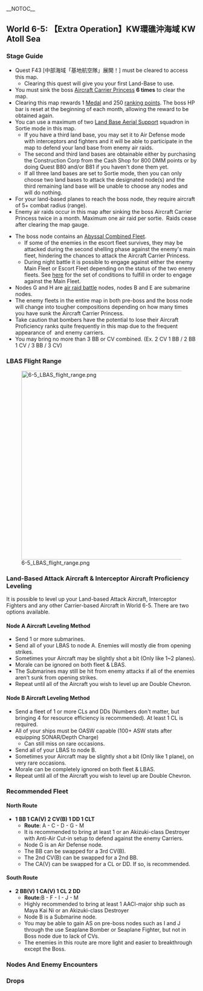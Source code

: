 __NOTOC__
=={{Anchor|6-5}}World 6-5: 【Extra Operation】KW環礁沖海域 KW Atoll Sea==
{{Sortieworld
| map = {{World6-5}}
| difficulty = ☆☆☆☆☆☆☆☆☆☆☆☆☆
| item = None
| exp = Differ Per Pattern
| code = 空母機動部隊迎撃戦 (Carrier Task Force Intercept Battle)
| text = 中部海域最前線に有力な敵機動部隊が襲来した！同戦域に展開する基地航空隊と協同し、敵艦隊を迎撃、これを撃滅せよ！<br><br>A powerful, hostile carrier task force has invaded the central sea's front line!
Join forces with the land-based air forces that are deployed in the area, intercept the enemy fleet and annihilate it!
}}

===Stage Guide===
{{MapBranchingTable
|title = 6-5 Branching Rules
|id = 6-5

|0 -> 1 = 
* Fleet contains CV(L/B)
* Fleet contains CLT
* Amount of BB(V) in fleet ≧ 4
* The fleet has no CL and you do not meet any other requirements listed above
|0 -> 2 = * Do not meet any of the requirements to start at 1

|B -> C =
* Amount of DD in fleet ≦ 1
* Amount of BB(V) in Fleet ≧ 3
|B -> F =
* Amount of DD in fleet ≧ 2
* Amount of BB(V) in fleet ≦ 2

|C -> D = * Amount of BB(V) + CV(L/B) in fleet ≦ 3 '''and''' DD in fleet ≧ 1
|C -> E =
* Amount of CLT in fleet is 2
* Amount of BB(V) + CV(L/B) + CA(V) in fleet ≧ 5
* Amount of BB(V) + CV(L/B) in fleet ≧ 4
* Do not meet the requirements to go to D

|E -> H =
*Meet '''ALL''' of the following requirements:
** Amount of DD ≧ 1
** Amount of CL ≧ 1

|E -> I =
* Do not meet the requirements to go to H

|G -> K/empty = * Fail the LoS check
|G -> M = * Pass the LoS check

|I -> H = * Fleet started at point 1
|I -> J = * Fleet started at point 2

|J -> L/empty = * Fail the LoS check
|J -> M = * Pass the LoS check
}}

*Quest F43 [中部海域「基地航空隊」展開！] must be cleared to access this map.
**Clearing this quest will give you your first Land-Base to use.
*You must sink the boss [[Aircraft Carrier Princess]] '''6 times''' to clear the map.
*Clearing this map rewards 1 [[Medal]] and 250 [[Experience_and_Rank#Monthly_Ranking|ranking points]]. The boss HP bar is reset at the beginning of each month, allowing the reward to be obtained again.
*You can use a maximum of two [[Land Base Aerial Support]] squadron in Sortie mode in this map.
**If you have a third land base, you may set it to Air Defense mode with interceptors and fighters and it will be able to participate in the map to defend your land base from enemy air raids.
**The second and third land bases are obtainable either by purchasing the Construction Corp from the Cash Shop for 800 DMM points or by doing Quest B80 and/or B81 if you haven't done them yet.
**If all three land bases are set to Sortie mode, then you can only choose two land bases to attack the designated node(s) and the third remaining land base will be unable to choose any nodes and will do nothing. 
*For your land-based planes to reach the boss node, they require aircraft of 5+ combat radius (range). 
*Enemy air raids occur in this map after sinking the boss Aircraft Carrier Princess twice in a month. Maximum one air raid per sortie.  Raids cease after clearing the map gauge.
<center>{{Expansible
|width = 50%
|id=65raid
|header=Enemy air raid patterns (click here)
|header-level=b
|content=
{{NodeInfo
|AB
|Raid
|Diamond
|Standard Carrier Wo-Class/Flagship IV	
|Standard Carrier Wo-Class/Flagship IV	
|Light Cruiser Tsu-Class/Elite	
|Destroyer Ha-Class/Late Model	
|Destroyer Ha-Class/Late Model	
|Destroyer Ha-Class/Late Model	
|-
|AB
|Raid
|Diamond
|Aircraft Carrier Princess	
|Standard Carrier Wo-Class/Flagship IV	
|Light Cruiser Tsu-Class/Elite	
|Destroyer Ha-Class/Late Model	
|Destroyer Ha-Class/Late Model	
|Destroyer Ha-Class/Late Model	
|-
|AB
|Raid/Final
|Diamond
|Aircraft Carrier Princess	
|Standard Carrier Wo-Class/Flagship IV	
|Standard Carrier Wo-Class/Flagship IV	
|Light Cruiser Tsu-Class/Elite	
|Destroyer Ni-Class/Late Model	
|Destroyer Ni-Class/Late Model	
}}
}}</center>
*The boss node contains an [[Abyssal Combined Fleet]].
**If some of the enemies in the escort fleet survives, they may be attacked during the second shelling phase against the enemy's main fleet, hindering the chances to attack the Aircraft Carrier Princess. 
**During night battle it is possible to engage against either the enemy Main Fleet or Escort Fleet depending on the status of the two enemy fleets. See [[Abyssal_Combined_Fleet#Night_Battle|here]] for the set of conditions to fulfill in order to engage against the Main Fleet.
*Nodes G and H are [[Events/Mechanics|air raid battle]] nodes, nodes B and E are submarine nodes.
*The enemy fleets in the entire map in both pre-boss and the boss node will change into tougher compositions depending on how many times you have sunk the Aircraft Carrier Princess. 
*Take caution that bombers have the potential to lose their Aircraft Proficiency ranks quite frequently in this map due to the frequent appearance of {{ShipLink|Light Cruiser Tsu-Class Elite}} and enemy carriers. 
*You may bring no more than 3 BB or CV combined. (Ex. 2 CV 1 BB / 2 BB 1 CV / 3 BB / 3 CV) 
===LBAS Flight Range===
[[File:6-5 LBAS flight range.png|500px|center]]

===Land-Based Attack Aircraft & Interceptor Aircraft Proficiency Leveling ===
It is possible to level up your Land-based Attack Aircraft, Interceptor Fighters and any other Carrier-based Aircraft in World 6-5. There are two options available.
====Node A Aircraft Leveling Method====
*Send 1 or more submarines.
*Send all of your LBAS to node A. Enemies will mostly die from opening strikes.
*Sometimes your Aircraft may be slightly shot a bit (Only like 1~2 planes).
*Morale can be ignored on both fleet & LBAS.
*The Submarines may still be hit from enemy attacks if all of the enemies aren't sunk from opening strikes.
*Repeat until all of the Aircraft you wish to level up are Double Chevron. 
====Node B Aircraft Leveling Method====
*Send a fleet of 1 or more CLs and DDs (Numbers don't matter, but bringing 4 for resource efficiency is recommended). At least 1 CL is required. 
*All of your ships must be OASW capable (100+ ASW stats after equipping SONAR/Depth Charge)
**Can still miss on rare occasions. 
*Send all of your LBAS to node B. 
*Sometimes your Aircraft may be slightly shot a bit (Only like 1 plane), on very rare occasions.
*Morale can be completely ignored on both fleet & LBAS.
*Repeat until all of the Aircraft you wish to level up are Double Chevron. 

===Recommended Fleet===
====North Route====
*'''1 BB 1 CA(V) 2 CV(B) 1 DD 1 CLT'''
**'''Route''': A - C - D - G - M
**It is recommended to bring at least 1 {{ShipLink|Maya Kai Ni}} or an Akizuki-class Destroyer with Anti-Air Cut-in setup to defend against the enemy Carriers.
**Node G is an Air Defense node.
**The BB can be swapped for a 3rd CV(B).
**The 2nd CV(B) can be swapped for a 2nd BB. 
**The CA(V) can be swapped for a CL or DD. If so, {{ShipLink|Abukuma Kai Ni}} is recommended.

====South Route====
*'''2 BB(V) 1 CA(V) 1 CL 2 DD '''
**'''Route: '''B - F - I - J - M 
**Highly recommended to bring at least 1 AACI-major ship such as Maya Kai Ni or an Akizuki-class Destroyer
**Node B is a Submarine node. 
**You may be able to gain AS on pre-boss nodes such as I and J through the use Seaplane Bomber or Seaplane Fighter, but not in Boss node due to lack of CVs.
**The enemies in this route are more light and easier to breakthrough except the Boss. 

===<nowiki/>===
===Nodes And Enemy Encounters===
{{MapNodesTable|6-5}}

===Drops===
<!--{{MapDropsTable|6-5}}-->